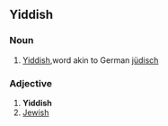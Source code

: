 ==Yiddish==
===Noun===
#[[Yiddish]],word akin to German [[jüdisch]]
===Adjective===
#'''Yiddish'''
# [[Jewish]]